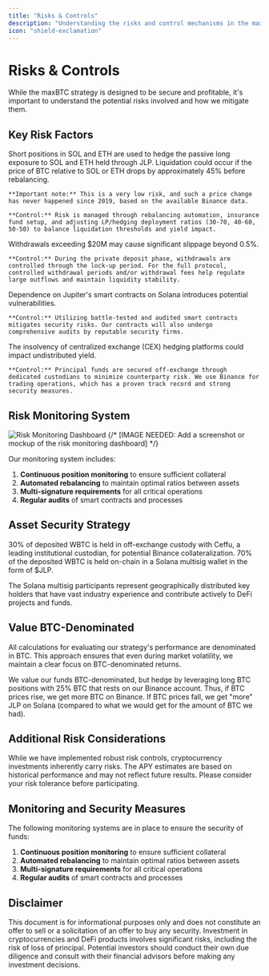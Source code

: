 ```yaml
---
title: "Risks & Controls"
description: "Understanding the risks and control mechanisms in the maxBTC strategy"
icon: "shield-exclamation"
---
```


# Risks & Controls

While the maxBTC strategy is designed to be secure and profitable, it's important to understand the potential risks involved and how we mitigate them.

## Key Risk Factors

<AccordionGroup>
  <Accordion title="Liquidation Risk from Extreme Price Movements">
    Short positions in SOL and ETH are used to hedge the passive long exposure to SOL and ETH held through JLP. Liquidation could occur if the price of BTC relative to SOL or ETH drops by approximately 45% before rebalancing.
    
    **Important note:** This is a very low risk, and such a price change has never happened since 2019, based on the available Binance data.
    
    **Control:** Risk is managed through rebalancing automation, insurance fund setup, and adjusting LP/hedging deployment ratios (30-70, 40-60, 50-50) to balance liquidation thresholds and yield impact.
  </Accordion>
  
  <Accordion title="Large Withdrawals and Slippage">
    Withdrawals exceeding $20M may cause significant slippage beyond 0.5%.
    
    **Control:** During the private deposit phase, withdrawals are controlled through the lock-up period. For the full protocol, controlled withdrawal periods and/or withdrawal fees help regulate large outflows and maintain liquidity stability.
  </Accordion>
  
  <Accordion title="Smart Contract Risk">
    Dependence on Jupiter's smart contracts on Solana introduces potential vulnerabilities.
    
    **Control:** Utilizing battle-tested and audited smart contracts mitigates security risks. Our contracts will also undergo comprehensive audits by reputable security firms.
  </Accordion>
  
  <Accordion title="Exchange Risk">
    The insolvency of centralized exchange (CEX) hedging platforms could impact undistributed yield.
    
    **Control:** Principal funds are secured off-exchange through dedicated custodians to minimize counterparty risk. We use Binance for trading operations, which has a proven track record and strong security measures.
  </Accordion>
</AccordionGroup>

## Risk Monitoring System

<img src="/images/risk-monitoring-dashboard.png" alt="Risk Monitoring Dashboard" className="w-full" />
{/* [IMAGE NEEDED: Add a screenshot or mockup of the risk monitoring dashboard] */}

Our monitoring system includes:

1. **Continuous position monitoring** to ensure sufficient collateral
2. **Automated rebalancing** to maintain optimal ratios between assets
3. **Multi-signature requirements** for all critical operations
4. **Regular audits** of smart contracts and processes

## Asset Security Strategy

<CardGroup cols={2}>
  <Card title="Off-Exchange Custody" icon="vault">
    30% of deposited WBTC is held in off-exchange custody with Ceffu, a leading institutional custodian, for potential Binance collateralization.
  </Card>
  <Card title="On-Chain Transparency" icon="blockchain">
    70% of the deposited WBTC is held on-chain in a Solana multisig wallet in the form of $JLP.
  </Card>
</CardGroup>

The Solana multisig participants represent geographically distributed key holders that have vast industry experience and contribute actively to DeFi projects and funds.

## Value BTC-Denominated

All calculations for evaluating our strategy's performance are denominated in BTC. This approach ensures that even during market volatility, we maintain a clear focus on BTC-denominated returns.

We value our funds BTC-denominated, but hedge by leveraging long BTC positions with 25% BTC that rests on our Binance account. Thus, if BTC prices rise, we get more BTC on Binance. If BTC prices fall, we get "more" JLP on Solana (compared to what we would get for the amount of BTC we had).

## Additional Risk Considerations

<Warning>
While we have implemented robust risk controls, cryptocurrency investments inherently carry risks. The APY estimates are based on historical performance and may not reflect future results. Please consider your risk tolerance before participating.
</Warning>

## Monitoring and Security Measures

The following monitoring systems are in place to ensure the security of funds:

1. **Continuous position monitoring** to ensure sufficient collateral
2. **Automated rebalancing** to maintain optimal ratios between assets
3. **Multi-signature requirements** for all critical operations
4. **Regular audits** of smart contracts and processes

## Disclaimer

<Note>
This document is for informational purposes only and does not constitute an offer to sell or a solicitation of an offer to buy any security. Investment in cryptocurrencies and DeFi products involves significant risks, including the risk of loss of principal. Potential investors should conduct their own due diligence and consult with their financial advisors before making any investment decisions.
</Note> 
